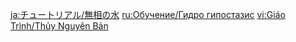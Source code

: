 {{Tutorial
|title    = Hydro Hypostasis
|subtitle = New Entry
|type     = Enemies
|icon     = Icon Tutorial Monster.png
|about    = Hydro Hypostasis
|image1   = Tutorial Enemies Hydro Hypostasis.png
|text1    = Protects itself with a cubical shell that is elementally inert. Attacks are only effective when its {{Color|help|elemental core}} is exposed. When HP is low, it splits into three crystalline "water droplets"that will move towards its core.{{Color|help|Destroy these water droplets}} in time to prevent the revival of the Hydro Hypostasis.
|sort     = 2005
}}

[[ja:チュートリアル/無相の水]]
[[ru:Обучение/Гидро гипостазис]]
[[vi:Giáo Trình/Thủy Nguyên Bản]]